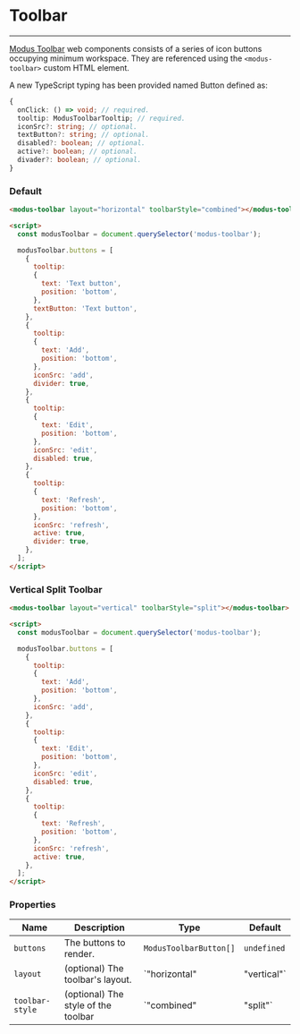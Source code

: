 
# Toolbar

---

[Modus Toolbar](https://modus.trimble.com/components/web/toolbar/) web components consists of a series of icon buttons occupying minimum workspace. They are referenced using the `<modus-toolbar>` custom HTML element.

A new TypeScript typing has been provided named Button defined as:

```ts
{
  onClick: () => void; // required.
  tooltip: ModusToolbarTooltip; // required.
  iconSrc?: string; // optional.
  textButton?: string; // optional.
  disabled?: boolean; // optional.
  active?: boolean; // optional.
  divader?: boolean; // optional.
}
```

### Default

<Story id="components-toolbar--default" />

```html
<modus-toolbar layout="horizontal" toolbarStyle="combined"></modus-toolbar>

<script>
  const modusToolbar = document.querySelector('modus-toolbar');

  modusToolbar.buttons = [
    { 
      tooltip: 
      {
        text: 'Text button',
        position: 'bottom',
      },
      textButton: 'Text button',
    },
    { 
      tooltip: 
      {
        text: 'Add',
        position: 'bottom',
      },
      iconSrc: 'add', 
      divider: true,
    },
    {  
      tooltip: 
      {
        text: 'Edit',
        position: 'bottom',
      },
      iconSrc: 'edit', 
      disabled: true,
    },
    {  
      tooltip: 
      {
        text: 'Refresh',
        position: 'bottom',
      },
      iconSrc: 'refresh', 
      active: true, 
      divider: true,
    },
  ];
</script>
```

### Vertical Split Toolbar

<Story id="components-toolbar--vertical-split-toolbar" />

```html
<modus-toolbar layout="vertical" toolbarStyle="split"></modus-toolbar>

<script>
  const modusToolbar = document.querySelector('modus-toolbar');

  modusToolbar.buttons = [
    { 
      tooltip: 
      {
        text: 'Add',
        position: 'bottom',
      },
      iconSrc: 'add', 
    },
    {  
      tooltip: 
      {
        text: 'Edit',
        position: 'bottom',
      },
      iconSrc: 'edit', 
      disabled: true,
    },
    {  
      tooltip: 
      {
        text: 'Refresh',
        position: 'bottom',
      },
      iconSrc: 'refresh', 
      active: true, 
    },
  ];
</script>
```

### Properties

| Name            | Description                         | Type                         | Default        |
| --------------- | ----------------------------------- | ---------------------------- | -------------- |
| `buttons`       | The buttons to render.              | `ModusToolbarButton[]`       | `undefined`    |
| `layout`        | (optional) The toolbar's layout.    | `"horizontal" | "vertical"`  | `'horizontal'` |
| `toolbar-style` | (optional) The style of the toolbar | `"combined" | "split"`       | `'combined'`   |

